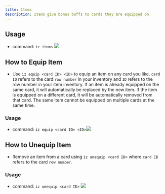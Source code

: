 ```yaml
---
title: Items
description: Items give bonus buffs to cards they are equipped on.
---
```


## Usage
- command: `iz items` <img src="../images/items.jpg" />

## How to Equip Item
- Use `iz equip <card ID> <ID>` to equip an item on any card you like. `card ID` refers to the card `row number` in your inventory and `ID`
refers to the row number in your item inventory. 
<Note>If an item is already equipped on the same card, it will automatically be replaced by the new item.</Note> 
<Warning>If the item is equipped on a different card, it will be automatically removed from that card.
The same item cannot be equipped on multiple cards at the same time.</Warning>

### Usage
- command: `iz equip <card ID> <ID>`<img src="../images/equip.jpg" />

## How to Unequip Item
- Remove an item from a card using `iz unequip <card ID>` where `card ID` refers to the card `row number`.

### Usage
- command: `iz unequip <card ID>` <img src="../images/unequip.jpg" />
